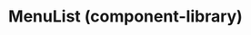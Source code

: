 ---
title: MenuList (component-library)
navTitle: MenuList (component-library)
deprecated: true
deprecationDate: TBA
deprecationMessage: Use `@kaizen/draft-menu` instead, it has its own list, item, header and separator components.
excludeFromComponentList: true
---